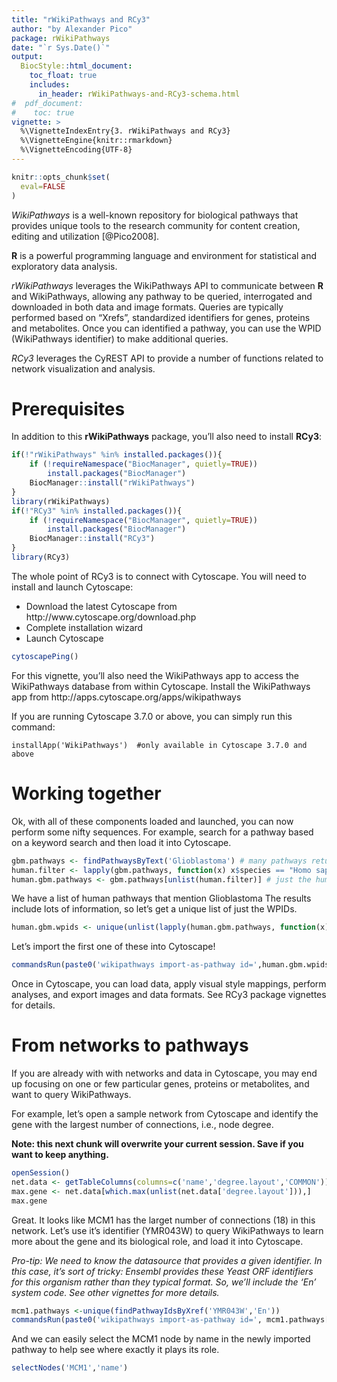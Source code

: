 ```yaml
---
title: "rWikiPathways and RCy3"
author: "by Alexander Pico"
package: rWikiPathways
date: "`r Sys.Date()`"
output: 
  BiocStyle::html_document:
    toc_float: true
    includes:
      in_header: rWikiPathways-and-RCy3-schema.html
#  pdf_document:
#    toc: true 
vignette: >
  %\VignetteIndexEntry{3. rWikiPathways and RCy3}
  %\VignetteEngine{knitr::rmarkdown}
  %\VignetteEncoding{UTF-8}
---
```

```r
knitr::opts_chunk$set(
  eval=FALSE
)
```

*WikiPathways* is a well-known repository for biological pathways that provides unique tools to the research community for content creation, editing and utilization [@Pico2008].

**R** is a powerful programming language and environment for statistical and exploratory data analysis.

*rWikiPathways* leverages the WikiPathways API to communicate between **R** and WikiPathways, allowing any pathway to be queried, interrogated and downloaded in both data and image formats. Queries are typically performed based on "Xrefs", standardized identifiers for genes, proteins and metabolites. Once you can identified a pathway, you can use the WPID (WikiPathways identifier) to make additional queries.

*RCy3* leverages the CyREST API to provide a number of functions related to network visualization and analysis.

# Prerequisites

In addition to this **rWikiPathways** package, you'll also need to install **RCy3**:

```r
if(!"rWikiPathways" %in% installed.packages()){
    if (!requireNamespace("BiocManager", quietly=TRUE))
        install.packages("BiocManager")
    BiocManager::install("rWikiPathways")
}
library(rWikiPathways)
if(!"RCy3" %in% installed.packages()){
    if (!requireNamespace("BiocManager", quietly=TRUE))
        install.packages("BiocManager")
    BiocManager::install("RCy3")
}
library(RCy3)
```

The whole point of RCy3 is to connect with Cytoscape. You will need to install and launch Cytoscape:

* Download the latest Cytoscape from http://www.cytoscape.org/download.php
* Complete installation wizard
* Launch Cytoscape

```r
cytoscapePing()
```

For this vignette, you'll also need the WikiPathways app to access the WikiPathways database from within Cytoscape. Install the WikiPathways app from http://apps.cytoscape.org/apps/wikipathways

If you are running Cytoscape 3.7.0 or above, you can simply run this command:
```
installApp('WikiPathways')  #only available in Cytoscape 3.7.0 and above
```

# Working together
Ok, with all of these components loaded and launched, you can now perform some nifty sequences. For example, search for a pathway based on a keyword search and then load it into Cytoscape.

```r
gbm.pathways <- findPathwaysByText('Glioblastoma') # many pathways returned
human.filter <- lapply(gbm.pathways, function(x) x$species == "Homo sapiens")
human.gbm.pathways <- gbm.pathways[unlist(human.filter)] # just the human BRCA2 pathways
```

We have a list of human pathways that mention Glioblastoma The results include lots of information, so let's get a unique list of just the WPIDs.
```r
human.gbm.wpids <- unique(unlist(lapply(human.gbm.pathways, function(x) x$id)))
```

Let's import the first one of these into Cytoscape!
```r
commandsRun(paste0('wikipathways import-as-pathway id=',human.gbm.wpids[1])) 
```

Once in Cytoscape, you can load data, apply visual style mappings, perform analyses, and export images and data formats. See RCy3 package vignettes for details.

# From networks to pathways
If you are already with with networks and data in Cytoscape, you may end up focusing on one or few particular genes, proteins or metabolites, and want to query WikiPathways.

For example, let's open a sample network from Cytoscape and identify the gene with the largest number of connections, i.e., node degree.

**Note: this next chunk will overwrite your current session. Save if you want to keep anything.**
```r
openSession()
net.data <- getTableColumns(columns=c('name','degree.layout','COMMON'))
max.gene <- net.data[which.max(unlist(net.data['degree.layout'])),]
max.gene
```
Great. It looks like MCM1 has the larget number of connections (18) in this network. Let's use it's identifier (YMR043W) to query WikiPathways to learn more about the gene and its biological role, and load it into Cytoscape.

*Pro-tip: We need to know the datasource that provides a given identifier. In this case, it's sort of tricky: Ensembl provides these Yeast ORF identifiers for this organism rather than they typical format. So, we'll include the 'En' system code. See other vignettes for more details.*
```r
mcm1.pathways <-unique(findPathwayIdsByXref('YMR043W','En'))
commandsRun(paste0('wikipathways import-as-pathway id=', mcm1.pathways[1]))
```

And we can easily select the MCM1 node by name in the newly imported pathway to help see where exactly it plays its role.

```r
selectNodes('MCM1','name')
```


